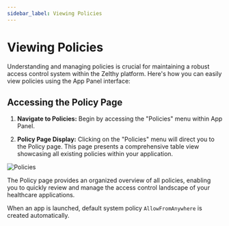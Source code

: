 ```yaml
---
sidebar_label: Viewing Policies
---
```


# Viewing Policies

Understanding and managing policies is crucial for maintaining a robust access control system within the Zelthy platform. Here's how you can easily view policies using the App Panel interface:

## Accessing the Policy Page

1. **Navigate to Policies:**
   Begin by accessing the "Policies" menu within App Panel.

2. **Policy Page Display:**
   Clicking on the "Policies" menu will direct you to the Policy page. This page presents a comprehensive table view showcasing all existing policies within your application.

![Policies](/img/permission-framework/policy-table.png)

The Policy page provides an organized overview of all policies, enabling you to quickly review and manage the access control landscape of your healthcare applications.

When an app is launched, default system policy ``AllowFromAnywhere`` is created automatically.